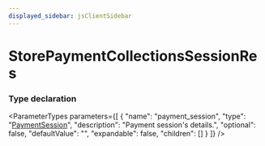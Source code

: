 ```yaml
---
displayed_sidebar: jsClientSidebar
---
```



# StorePaymentCollectionsSessionRes

### Type declaration

<ParameterTypes parameters={[
  {
    "name": "payment_session",
    "type": "[PaymentSession](../classes/internal.PaymentSession.mdx)",
    "description": "Payment session's details.",
    "optional": false,
    "defaultValue": "",
    "expandable": false,
    "children": []
  }
]} />
